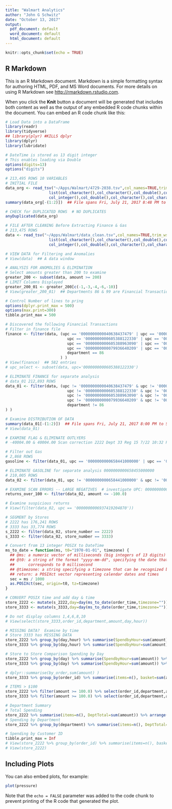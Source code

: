 ```yaml
---
title: "Walmart Analytics"
author: "John G Schwitz"
date: "October 13, 2017"
output:
  pdf_document: default
  word_document: default
  html_document: default
---
```


```r
knitr::opts_chunk$set(echo = TRUE)
```

## R Markdown

This is an R Markdown document. Markdown is a simple formatting syntax for authoring HTML, PDF, and MS Word documents. For more details on using R Markdown see <http://rmarkdown.rstudio.com>.

When you click the **Knit** button a document will be generated that includes both content as well as the output of any embedded R code chunks within the document. You can embed an R code chunk like this:

```r
# Load Data into a DataFrame
library(readr)
library(tidyverse)
## library(plyr) #KILLS dplyr
library(dplyr)
library(lubridate)

# DateTime is stored as 13 digit integer
# This enables loading via Double
options(digits=13)
options("digits")

# 213,495 ROWS 10 VARIABLES
# INITIAL FILE
data_org <- read_tsv("~/Apps/Walmart/4729-2038.tsv",col_names=TRUE,trim_ws = TRUE,col_types = 
                   list(col_character(),col_character(),col_double(),col_integer(),col_integer(),
                   col_integer(),col_double(),col_character(),col_character(),col_character()))
summary(data_org[-(1:2)])  ## File spans Fri, July 21, 2017 8:48 PM to Sun, July 23, 2017 7:59 PM GMT - 4 DST

# CHECK for DUPLICATED ROWS  # NO DUPLICATES
anyDuplicated(data_org)

# FILE AFTER CLEANING Before Extracting Finance & Gas
# 213,475 ROWS
data <- read_tsv("~/Apps/Walmart/data_clean.tsv",col_names=TRUE,trim_ws = TRUE,col_types = 
                   list(col_character(),col_character(),col_double(),col_integer(),col_integer(),
                   col_integer(),col_double(),col_character(),col_character(),col_character()))

# VIEW DATA for Filtering and Anomalies
# View(data)  ## A data window

# ANALYSIS FOR ANOMOLIES & ELIMINATION
# Select amounts greater than 200 to examine
greater_200 <- subset(data, amount >= 200)
# LIMIT Columns Displayed
greater_200_01 <- greater_200[c(-1,-3,-4,-6,-10)]
# View(greater_200_01)  ## Departments 86 & 99 are Financial Transactions

# Control Number of lines to pring
options(dplyr.print_max = 500)
options(max.print=300)
tibble.print_max = 500

# Discovered the following Financial Transactions
# Filter in finance file
finance <- filter(data, (upc == '0000000000040638437479' | upc == '0000000000605388122360' |
                           upc == '0000000000605388122330' | upc == '0000000000605388190350' |
                           upc == '0000000000605388963090' | upc == '0000000000605388122390' |
                           upc == '0000000000079936640209' | upc == '0000000000060538802945' |
                           department == 86
                        ) )
# View(finance)  ## 582 entries
# upc_select <- subset(data, upc='0000000000605388122330')

# ELIMINATE FINANCE for separate analysis
# data_01 212,893 ROWS
data_01 <- filter(data, (upc != '0000000000040638437479' & upc != '0000000000605388122360' &
                           upc != '0000000000605388122330' & upc != '0000000000605388190350' &
                           upc != '0000000000605388963090' & upc != '0000000000605388122390' &
                           upc != '0000000000079936640209' & upc != '0000000000060538802945' &
                           department != 86
) )

# Examine DISTRIBUTION OF DATA
summary(data_01[-(1:2)])  ## File spans Fri, July 21, 2017 8:00 PM to Sun, July 23, 2017 7:59 PM GMT - 4 DST
# View(data_01)

# EXAMINE FLAG & ELIMINATE OUTLYERS
# -40004.00 & 40004.00 Scan correction 2222 Dept 33 Reg 15 7/22 10:32 PM +/- 40004.00

# Filter out Gas
# 2,868 ROWS
gasoline <- filter(data_01, upc == '0000000000658441000000' | upc == '0000000000658455000000')

# ELIMINATE GASOLINE for separate analysis 0000000000658455000000
# 210,005 ROWS
data_02 <- filter(data_01, upc != '0000000000658441000000' & upc != '0000000000658455000000')

# EXAMINE SCAN ERRORS -- LARGE NEGATIVES  # investigate UPC: 0000000006937419204870
returns_over_100 <- filter(data_02, amount <= -100.0)

# Examine suspicious returns
# View(filter(data_02, upc == '0000000006937419204870'))

# SEGMENT by Stores
# 2222 has 176,241 ROWS
# 3333 has 33,774 ROWS
s_2222 <- filter(data_02, store_number == 2222)
s_3333 <- filter(data_02, store_number == 3333)

# Convert from 13 integer POSIX to DateTime
ms_to_date = function(ms, t0="1970-01-01", timezone) {
  ## @ms: a numeric vector of milliseconds (big integers of 13 digits)
  ## @t0: a string of the format "yyyy-mm-dd", specifying the date that
  ##      corresponds to 0 millisecond
  ## @timezone: a string specifying a timezone that can be recognized by R
  ## return: a POSIXct vector representing calendar dates and times        
  sec = ms / 1000
  as.POSIXct(sec, origin=t0, tz=timezone)
}

# CONVERT POSIX time and add day & time
store_2222 <- mutate(s_2222,day=day(ms_to_date(order_time,timezone="")),hour=hour(ms_to_date(order_time,timezone="")))
store_3333 <- mutate(s_3333,day=day(ms_to_date(order_time,timezone="")),hour=hour(ms_to_date(order_time,timezone="")))

# Do not display columns 1,4,6,8,10
# View(select(store_3333,order_id,department,amount,day,hour))

# MISSING DATA?  Examine by time
# Store 3333 has MISSING DATA
store_2222 %>% group_by(day,hour) %>% summarise(SpendbyHour=sum(amount)) %>% arrange(day,hour)
store_3333 %>% group_by(day,hour) %>% summarise(SpendbyHour=sum(amount)) %>% arrange(day,hour)

# Store to Store Comparison Spending by Day
store_2222 %>% group_by(day) %>% summarise(SpendbyHour=sum(amount)) %>% arrange(day)
store_3333 %>% group_by(day) %>% summarise(SpendbyHour=sum(amount)) %>% arrange(day)

# dplyr::summarise(by_order,sum(amount) )
store_3333 %>% group_by(order_id) %>% summarise(items=n(), basket=sum(amount)/items) %>% arrange(desc(basket))

# ITEMS > $100
store_2222 %>% filter(amount >= 100.0) %>% select(order_id,department,amount,name) %>% arrange(desc(amount))
store_3333 %>% filter(amount >= 100.0) %>% select(order_id,department,amount,name) %>% arrange(desc(amount))

# Department Summary
# Total Spending
store_2222 %>% summarise(items=n(), DeptTotal=sum(amount)) %>% arrange(desc(DeptTotal))
# Spending by Department
store_2222 %>% group_by(department) %>% summarise(items=n(), DeptTotal=sum(amount)) %>% arrange(desc(DeptTotal))

# Spending by Customer ID
tibble.print_max = Inf
# View(store_2222 %>% group_by(order_id) %>% summarise(items=n(), basket=sum(amount)/items) %>% arrange(desc(basket)))
# View(store_2222)


```

## Including Plots

You can also embed plots, for example:

```r
plot(pressure)
```

Note that the `echo = FALSE` parameter was added to the code chunk to prevent printing of the R code that generated the plot.

